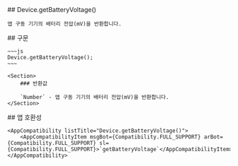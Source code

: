 
<Section>
    ## Device.getBatteryVoltage()

    앱 구동 기기의 배터리 전압(mV)을 반환합니다.
</Section>
<Section>
    ## 구문

    ~~~js
    Device.getBatteryVoltage();
    ~~~

    <Section>
        ### 반환값

        `Number` - 앱 구동 기기의 배터리 전압(mV)을 반환합니다.
    </Section>
</Section>
<Section>
    ## 앱 호환성

    <AppCompatibility listTitle="Device.getBatteryVoltage()">
        <AppCompatibilityItem msgBot={Compatibility.FULL_SUPPORT} arBot={Compatibility.FULL_SUPPORT} sl={Compatibility.FULL_SUPPORT}>`getBatteryVoltage`</AppCompatibilityItem>
    </AppCompatibility>
</Section>